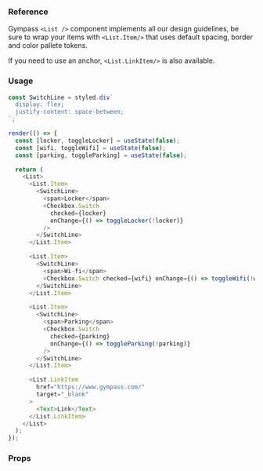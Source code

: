 ### Reference

Gympass `<List />` component implements all our design guidelines, be sure to wrap your items with `<List.Item/>` that uses default spacing, border and color pallete tokens.

If you need to use an anchor, `<List.LinkItem/>` is also available.

### Usage

```javascript state
const SwitchLine = styled.div`
  display: flex;
  justify-content: space-between;
`;

render(() => {
  const [locker, toggleLocker] = useState(false);
  const [wifi, toggleWifi] = useState(false);
  const [parking, toggleParking] = useState(false);

  return (
    <List>
      <List.Item>
        <SwitchLine>
          <span>Locker</span>
          <Checkbox.Switch
            checked={locker}
            onChange={() => toggleLocker(!locker)}
          />
        </SwitchLine>
      </List.Item>

      <List.Item>
        <SwitchLine>
          <span>Wi-fi</span>
          <Checkbox.Switch checked={wifi} onChange={() => toggleWifi(!wifi)} />
        </SwitchLine>
      </List.Item>

      <List.Item>
        <SwitchLine>
          <span>Parking</span>
          <Checkbox.Switch
            checked={parking}
            onChange={() => toggleParking(!parking)}
          />
        </SwitchLine>
      </List.Item>

      <List.LinkItem
        href="https://www.gympass.com/"
        target="_blank"
      >
        <Text>Link</Text>
      </List.LinkItem>
    </List>
  );
});
```

### Props

<PropsTable component="List" platform="web" />
